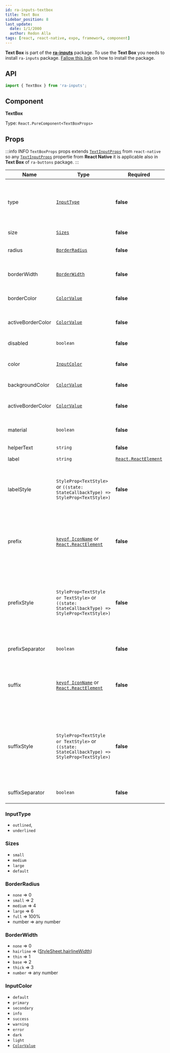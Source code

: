 ```yaml
---
id: ra-inputs-textbox
title: Text Box
sidebar_position: 8
last_update:
  date: 1/1/2000
  author: Redon Alla
tags: [react, react-native, expo, framework, component]
---
```


**Text Box** is part of the [**ra-inputs**](./) package.
To use the **Text Box** you needs to install `ra-inputs` package. [Fallow this link](./#installation) on how to install the package.

## API

```jsx
import { TextBox } from 'ra-inputs';
```

## Component

**TextBox**

Type: `React.PureComponent<TextBoxProps>`

## Props


:::info INFO
`TextBoxProps` props extends [`TextInputProps`](https://reactnative.dev/docs/textinput#props) from `react-native`
so any [`TextInputProps`](https://reactnative.dev/docs/textinput#props) propertie from **React Native** it is applicable also in **Text Box** of `ra-buttons` package.
:::

|  Name   | Type | Required | Default Value | Description |
| -- | -- | -- | -- | -- |
| type | [`InputType`](#inputtype) | **false** | `outlined` | Input type. <Highlight type="warning">To have appearance for <code>'text'</code>, <code>'link'</code>, <code>'ghost'</code>, with custom color you should use hex colors.</Highlight> |
| size | [`Sizes`](#sizes) | **false** | `default` | Input Sizes. One of `Sizes` type. |
| radius | [`BorderRadius`](#borderradius) | **false** | `medium` | Input border radius. One of `BorderRadius` type |
| borderWidth | [`BorderWidth`](#borderwidth) | **false** | `none` | Optional input borders width. One of `BorderWidth` type |
| borderColor | [`ColorValue`](https://reactnative.dev/docs/colors) | **false** | `undefined` | Input borders color according `react-native` ColorValue. |
| activeBorderColor | [`ColorValue`](https://reactnative.dev/docs/colors) | **false** | `undefined` | Border color for active state according `react-native` ColorValue. |
| disabled | `boolean` | **false** | `false` | Set the input as disabled. |
| color | [`InputColor`](#inputcolor) | **false** | `theme.color.default` | Color by theme or a custom color according `react-native` ColorValue. |
| backgroundColor | [`ColorValue`](https://reactnative.dev/docs/colors) | **false** | `undefined` | Input background color. |
| activeBorderColor | [`ColorValue`](https://reactnative.dev/docs/colors) | **false** | `undefined` | Border color for active state according `react-native` ColorValue. |
| material | `boolean` | **false** | `false` | Indicator if input should looks like Material input. |
| helperText | `string` | **false** | `undefined` |  Helper text about input. |
| label | `string` | [`React.ReactElement`](https://legacy.reactjs.org/blog/2014/10/14/introducing-react-elements.html) | **false** | `undefined` |  A `string` value to display a labal, or [`React.ReactElement`](https://legacy.reactjs.org/blog/2014/10/14/introducing-react-elements.html) to display a custom element as a label |
| labelStyle | `StyleProp<TextStyle>` or `((state: StateCallbackType) => StyleProp<TextStyle>)` | **false** | `undefined` | Either text styles or a function that receives a boolean reflecting whether the component is currently active and returns text styles. |
| prefix | [`keyof IconName`](/docs/components/icons/ra-icons-basic-usage#iconname) or [`React.ReactElement`](https://legacy.reactjs.org/blog/2014/10/14/introducing-react-elements.html) | **false** | `undefined` |  A [`keyof IconName`](/docs/components/icons/ra-icons-basic-usage#iconname) to add icon form `ra-icon` package, or [`React.ReactElement`](https://legacy.reactjs.org/blog/2014/10/14/introducing-react-elements.html) to display a custom element as prefix adornments |
| prefixStyle | `StyleProp<TextStyle or TextStyle>` or `((state: StateCallbackType) => StyleProp<TextStyle>)` | **false** | `undefined` | Custom style for for prefix component. Either view styles or a function that receives a boolean reflecting whether  the component is currently active and returns view styles. |
| prefixSeparator | `boolean` | **false** | `false` | If true a separator border it is show on prefix element. |
| suffix | [`keyof IconName`](/docs/components/icons/ra-icons-basic-usage#iconname) or [`React.ReactElement`](https://legacy.reactjs.org/blog/2014/10/14/introducing-react-elements.html) | **false** | `undefined` |  A [`keyof IconName`](/docs/components/icons/ra-icons-basic-usage#iconname) to add icon form `ra-icon` package, or [`React.ReactElement`](https://legacy.reactjs.org/blog/2014/10/14/introducing-react-elements.html) to display a custom element as surfix adornments |
| suffixStyle | `StyleProp<TextStyle or TextStyle>` or `((state: StateCallbackType) => StyleProp<TextStyle>)` | **false** | `undefined` | Custom style for for prefix component. Either view styles or a function that receives a boolean reflecting whether  the component is currently active and returns view styles. |
| suffixSeparator | `boolean` | **false** | `false` | If true a separator border it is show on suffix element. |

### InputType
- `outlined`,
- `underlined`

### Sizes
- `small`
- `medium`
- `large`
- `default`

### BorderRadius
- `none` => 0
- `small` => 2
- `medium` => 4
- `large` => 6
- `full` => 100%
- number => any number

### BorderWidth
- `none` => 0
- `hairline` => ([StyleSheet.hairlineWidth](https://reactnative.dev/docs/stylesheet#hairlinewidth))
- `thin` => 1
- `base` => 2
- `thick` => 3
- `number` => any number

### InputColor
* `default`
* `primary`
* `secondary`
* `info`
* `success`
* `warning`
* `error`
* `dark`
* `light`
* [`ColorValue`](https://reactnative.dev/docs/colors)